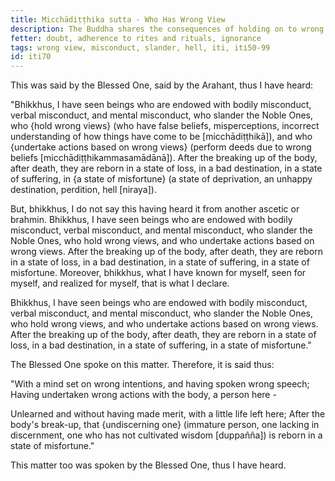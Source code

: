 ```yaml
---
title: Micchādiṭṭhika sutta - Who Has Wrong View
description: The Buddha shares the consequences of holding on to wrong views and acting upon them based on his direct knowledge.
fetter: doubt, adherence to rites and rituals, ignorance
tags: wrong view, misconduct, slander, hell, iti, iti50-99
id: iti70
---
```


This was said by the Blessed One, said by the Arahant, thus I have heard:

"Bhikkhus, I have seen beings who are endowed with bodily misconduct, verbal misconduct, and mental misconduct, who slander the Noble Ones, who \{hold wrong views} (who have false beliefs, misperceptions, incorrect understanding of how things have come to be [micchādiṭṭhikā]), and who \{undertake actions based on wrong views} (perform deeds due to wrong beliefs [micchādiṭṭhikammasamādānā]). After the breaking up of the body, after death, they are reborn in a state of loss, in a bad destination, in a state of suffering, in \{a state of misfortune} (a state of deprivation, an unhappy destination, perdition, hell [niraya]).

But, bhikkhus, I do not say this having heard it from another ascetic or brahmin. Bhikkhus, I have seen beings who are endowed with bodily misconduct, verbal misconduct, and mental misconduct, who slander the Noble Ones, who hold wrong views, and who undertake actions based on wrong views. After the breaking up of the body, after death, they are reborn in a state of loss, in a bad destination, in a state of suffering, in a state of misfortune. Moreover, bhikkhus, what I have known for myself, seen for myself, and realized for myself, that is what I declare.

Bhikkhus, I have seen beings who are endowed with bodily misconduct, verbal misconduct, and mental misconduct, who slander the Noble Ones, who hold wrong views, and who undertake actions based on wrong views. After the breaking up of the body, after death, they are reborn in a state of loss, in a bad destination, in a state of suffering, in a state of misfortune."

The Blessed One spoke on this matter. Therefore, it is said thus:

"With a mind set on wrong intentions,
and having spoken wrong speech;
Having undertaken wrong actions with the body,
a person here -

Unlearned and without having made merit,
with a little life left here;
After the body's break-up,
that \{undiscerning one} (immature person, one lacking in discernment, one who has not cultivated wisdom [duppañña]) is reborn in a state of misfortune."

This matter too was spoken by the Blessed One, thus I have heard.